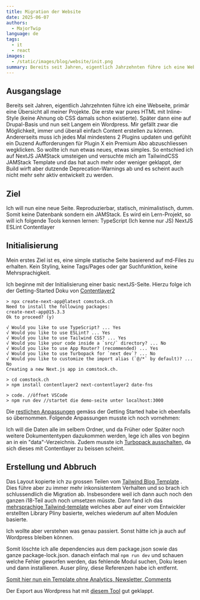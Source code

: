 ```yaml
---
title: Migration der Website
date: 2025-06-07
authors:
  - MajorTwip
language: de
tags:
  - it
  - react
images:
  - /static/images/blog/website/init.png
summary: Bereits seit Jahren, eigentlich Jahrzehnten führe ich eine Webseite, primär eine Übersicht all meiner Projekte. Ich will nun eine neue Seite. Reproduzierbar, statisch, minimalistisch, dumm.
---
```


## Ausgangslage

Bereits seit Jahren, eigentlich Jahrzehnten führe ich eine Webseite, primär eine Übersicht all meiner Projekte. Die erste war pures HTML mit Inline-Style (keine Ahnung ob CSS damals schon existierte). Später dann eine auf Drupal-Basis und nun seit Langem ein Wordpress.
Mir gefällt zwar die Möglichkeit, immer und überall einfach Content erstellen zu können. Andererseits muss ich jedes Mal mindestens 2 Plugins updaten und gefühlt ein Duzend Aufforderungen für Plugin X ein Premium Abo  abzuschliessen wegklicken. So wollte ich nun etwas neues, etwas simples. So entschied ich auf NextJS JAMStack umsteigen und versuchte mich am TailwindCSS JAMStack Template und das hat auch mehr oder weniger geklappt, der Build wirft aber dutzende Deprecation-Warnings ab und es scheint auch nicht mehr sehr aktiv entwickelt zu werden.

## Ziel

Ich will nun eine neue Seite. Reproduzierbar, statisch, minimalistisch, dumm.
Somit keine Datenbank sondern ein JAMStack.
Es wird ein Lern-Projekt, so will ich folgende Tools kennen lernen:
TypeScript (Ich kenne nur JS)
NextJS
ESLint
Contentlayer

## Initialisierung

Mein erstes Ziel ist es, eine simple statische Seite basierend auf md-Files zu erhalten.
Kein Styling, keine Tags/Pages oder gar Suchfunktion, keine Mehrsprachigkeit.

Ich beginne mit der Initialisierung einer basic nextJS-Seite. Hierzu folge ich der Getting-Started Doku von [Contentlayer2](https://github.com/timlrx/contentlayer2)

```shell
> npx create-next-app@latest comstock.ch
Need to install the following packages:
create-next-app@15.3.3
Ok to proceed? (y)

√ Would you like to use TypeScript? ... Yes
√ Would you like to use ESLint? ... Yes
√ Would you like to use Tailwind CSS? ... Yes
√ Would you like your code inside a `src/` directory? ... No
√ Would you like to use App Router? (recommended) ... Yes
√ Would you like to use Turbopack for `next dev`? ... No
√ Would you like to customize the import alias (`@/*` by default)? ... No
Creating a new Next.js app in comstock.ch.

> cd comstock.ch
> npm install contentlayer2 next-contentlayer2 date-fns

> code. //öffnet VSCode
> npm run dev //startet die demo-seite unter localhost:3000
```

Die [restlichen Anpassungen](https://github.com/MajorTwip/comstock.ch/commit/30d91908bda22c4e6634d18422bbd443b45acb2b) gemäss der Getting Started habe ich ebenfalls so übernommen. Folgende Anpassungen musste ich noch vornehmen:

Ich will die Daten alle im selbem Ordner, und da Früher oder Später noch weitere Dokumententypen dazukommen werden, lege ich alles von beginn an in ein "data"-Verzeichnis.
Zudem musste ich [Turbopack ausschalten,](https://github.com/MajorTwip/comstock.ch/commit/f951bc12ba286df09171e3a271ea65779118920d) da sich dieses mit Contentlayer zu beissen scheint.

## Erstellung und Abbruch

Das Layout kopierte ich zu grossen Teilen vom [Tailwind Blog Template](https://github.com/timlrx/tailwind-nextjs-starter-blog) .
Dies führe aber zu immer mehr inkonsistentem Verhalten und so brach ich schlussendlich die Migration ab. Insbesondere weil ich dann auch noch den ganzen i18-Teil auch noch umsetzen müsste. Dann fand ich das [mehrsprachige Tailwind-template](https://tailwind-nextjs-starter-blog-i18n.vercel.app/en/blog/release-of-tailwind-nextjs-starter-blog-v2.0) welches aber auf einer vom Entwickler erstellten Library Pliny basierte, welches wiederum auf alten Modulen basierte.

Ich wollte aber verstehen was genau passiert. Sonst hätte ich ja auch auf Wordpress bleiben können.

Somit löschte ich alle dependencies aus dem package.json sowie das ganze package-lock.json.
danach einfach mal ```npm run dev``` und schauen welche Fehler geworfen werden, das fehlende Modul suchen, Doku lesen und dann installieren. Auser pliny, diese Referenzen habe ich entfernt.

[Somit hier nun ein Template ohne Analytics, Newsletter, Comments](https://github.com/MajorTwip/tailwind-nextjs-starter-blog-i18n-unpliny)

Der Export aus Wordpress hat mit [diesem Tool](https://github.com/lonekorean/wordpress-export-to-markdown) gut geklappt. 